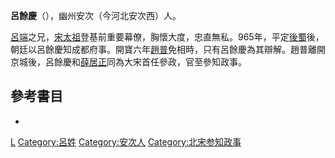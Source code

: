 {{no footnotes|time=2018-05-31T14:18:16+00:00}}
{{unreferenced|time=2009-6-11}}

'''呂餘慶'''（{{bd|?||?||}}），幽州安次（今河北安次西）人。

[[呂端|呂端]]之兄，[[宋太祖|宋太祖]]登基前重要幕僚，胸懷大度，忠直無私。965年，平定[[後蜀|後蜀]]後，朝廷以呂餘慶知成都府事。開寶六年[[趙普|趙普]]免相時，只有呂餘慶為其辯解。趙普離開京城後，呂餘慶和[[薛居正|薛居正]]同為大宋首任參政，官至參知政事。

==參考書目==
* {{wikisource history|宋史|263}}

{{宋朝人物小作品}}

[[Category:宋朝副相|L]]
[[Category:呂姓|Category:呂姓]]
[[Category:安次人|Category:安次人]]
[[Category:北宋参知政事|Category:北宋参知政事]]